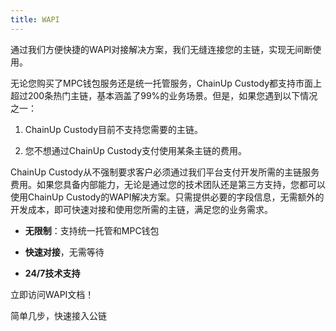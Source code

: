 ```yaml
---
title: WAPI
---
```


通过我们方便快捷的WAPI对接解决方案，我们无缝连接您的主链，实现无间断使用。

无论您购买了MPC钱包服务还是统一托管服务，ChainUp Custody都支持市面上超过200条热门主链，基本涵盖了99%的业务场景。但是，如果您遇到以下情况之一：

1. ChainUp Custody目前不支持您需要的主链。

2. 您不想通过ChainUp Custody支付使用某条主链的费用。

ChainUp Custody从不强制要求客户必须通过我们平台支付开发所需的主链服务费用。如果您具备内部能力，无论是通过您的技术团队还是第三方支持，您都可以使用ChainUp Custody的WAPI解决方案。只需提供必要的字段信息，无需额外的开发成本，即可快速对接和使用您所需的主链，满足您的业务需求。


* **无限制**：支持统一托管和MPC钱包

* **快速对接**，无需等待

* **24/7技术支持**


立即访问WAPI文档！


<CardGroup cols={2}>
  <Card title="ChainUp Custody WAPI" href="/zh-cn/api-references/bass-apis/prepare">
    简单几步，快速接入公链
  </Card>
</CardGroup>